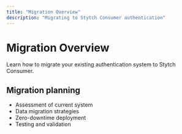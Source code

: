 ```yaml
---
title: "Migration Overview"
description: "Migrating to Stytch Consumer authentication"
---
```


# Migration Overview

Learn how to migrate your existing authentication system to Stytch Consumer.

## Migration planning

- Assessment of current system
- Data migration strategies
- Zero-downtime deployment
- Testing and validation
